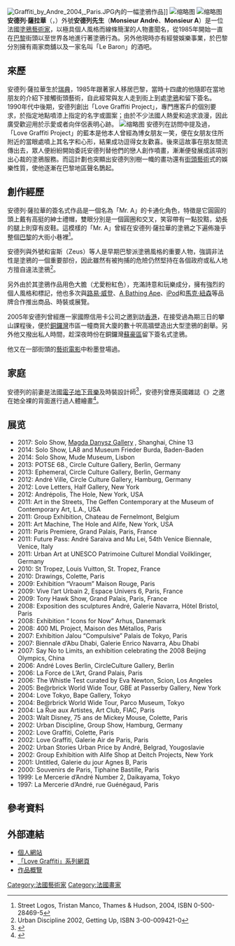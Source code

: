 [[File:Graffiti_by_Andre_2004,_Paris.JPG|thumb]]內的一幅塗鴉作品]]
[[File:André_Saraiva.jpg|缩略图]]
[[File:André_Saraiva,_Untitled_.jpg|缩略图]]
'''安德列·薩拉華'''（{{lang-fr|'''André Saraiva'''}}，{{bd|1971年}}）外號'''安德列先生'''（'''Monsieur André'''、'''Monsieur A'''）是一位法國[[塗鴉藝術|塗鴉藝術家]]，以極具個人風格而線條簡潔的人物畫聞名，從1985年開始一直在[[巴黎|巴黎]]街頭以至世界各地進行著塗鴉行為。另外他現時亦有經營娛樂事業，於巴黎分別擁有兩家商舖以及一家名叫「Le Baron」的酒吧。 

== 來歷 ==
安德列·薩拉華生於[[瑞典|瑞典]]，1985年跟著家人移居巴黎，當時十四歲的他隨即在當地朋友的介紹下接觸街頭藝術，自此經常與友人走到街上到處[[塗鴉|塗鴉]]和留下簽名。1990年代中後期，安德列創出「Love Graffiti Project」，專門應客戶的個別要求，於指定地點噴漆上指定的名字或圖案；由於不少法國人熱愛和追求浪漫，因此廣受歡迎用於示愛或者向伴侶表明心跡。
[[File:Pink_André.jpg|缩略图]]
安德列在訪問中提及過，「Love Graffiti Project」的藍本是他本人曾經為博女朋友一笑，便在女朋友住所附近的當眼處噴上其名字和心形，結果成功逗得女友歡喜。後來這故事在朋友間流傳出去，眾人便紛紛開始委託安德列替他們的戀人創作噴畫，漸漸便發展成該項別出心裁的塗鴉服務。而這計劃也突顯出安德列別樹一幟的畫功還有[[街頭藝術|街頭藝術]]式的娛樂性質，使他逐漸在巴黎地區聲名鵲起。

== 創作經歷 ==
安德列·薩拉華的簽名式作品是一個名為「Mr. A」的卡通化角色，特徵是它圓圓的頭上戴有高挺的紳士禮帽，雙眼分別是一個圓圈和交叉，笑容帶有一點狡黠，幼長的腿上則穿有皮鞋。這模樣的「Mr. A」曾經在安德列·薩拉華的塗鴉之下遍佈幾乎整個[[巴黎|巴黎]]的大街小巷裡<ref>Street Logos, Tristan Manco, Thames & Hudson, 2004, ISBN 0-500-28469-5</ref>。

安德列與外號{{le|侵略者 (藝術家)|Invader (artist)|侵略者}}和宙斯（Zeus）等人是早期巴黎派塗鴉風格的重要人物，強調非法性是塗鴉的一個重要部份，因此雖然有被拘捕的危險仍然堅持在各個政府或私人地方擅自違法塗鴉<ref>Urban Discipline 2002, Getting Up, ISBN 3-00-009421-0</ref>。

另外由於其塗鴉作品用色大膽（尤愛粉紅色），充滿詩意和玩樂成分，擁有強烈的個人風格和標記，他也多次與[[路易·威登|路易·威登]]、[[A_Bathing_Ape|A Bathing Ape]]、[[iPod|iPod]]和[[馬克·紐森|馬克·紐森]]等品牌合作推出商品、時裝或展覽。

2005年安德列曾經應一家國際信用卡公司之邀到訪[[香港|香港]]，在接受過為期三日的攀山課程後，便於[[銅鑼灣|銅鑼灣]]市區一幢商貿大廈的數十呎高牆壁造出大型塗鴉的創舉。另外他又撥出私人時間，趁深夜時份在銅鑼灣[[蘇豪區|蘇豪區]]留下簽名式塗鴉。

他又在一部街頭的[[藝術電影|藝術電影]]中粉墨登場過。

== 家庭 ==
安德列的前妻是法國[[電子音樂|電子]][[地下音樂|地下音樂]]及時裝設計師{{le|Uffie|Uffie}}<ref>{{cite web|url=http://www.pedestrian.tv/pop-culture/features/uffie-engaged-to-monsieur-andre-the-whole-story/204.htm|title=Uffie Engaged to Monsieur Andre - The Whole Story|access-date=2010-12-27|archive-date=2016-08-08|archive-url=https://web.archive.org/web/20160808030105/http://www.pedestrian.tv/pop-culture/features/uffie-engaged-to-monsieur-andre-the-whole-story/204.htm|dead-url=no}}</ref>，安德列曾應英國雜誌《{{le|i-D|i-D}}》之邀在她全裸的背面進行過人體繪畫<ref>{{cite web|url=http://thisislavie.com/artdesign/uffie-gets-painted-by-parisian-graffiti-artist-andre|title=Uffie Gets Painted by Parisian Graffiti Artist Andre|access-date=2010-12-28|archive-date=2016-03-06|archive-url=https://web.archive.org/web/20160306143544/http://thisislavie.com/artdesign/uffie-gets-painted-by-parisian-graffiti-artist-andre|dead-url=no}}</ref>。

== 展览 ==
* 2017: Solo Show, [http://archive.wikiwix.com/cache/20171123045944/http://magdagallery.com/fr/ Magda Danysz Gallery]<small> </small>, Shanghai, Chine 13
* 2014: Solo Show, LA8 and Museum Frieder Burda, Baden-Baden
* 2014: Solo Show, Mude Museum, Lisbon
* 2013: POTSE 68., Circle Culture Gallery, Berlin, Germany
* 2013: Ephemeral, Circle Culture Gallery, Berlin, Germany
* 2012: André Ville, Circle Culture Gallery, Hamburg, Germany
* 2012: Love Letters, Half Gallery, New York
* 2012: Andrépolis, The Hole, New York, USA
* 2011: Art in the Streets, The Geffen Contemporary at the Museum of Contemporary Art, L.A., USA
* 2011: Group Exhibition, Chateau de Fernelmont, Belgium
* 2011: Art Machine, The Hole and Alife, New York, USA
* 2011: Paris Premiere, Grand Palais, Paris, France
* 2011: Future Pass: André Saraiva and Mu Lei, 54th Venice Biennale, Venice, Italy
* 2011: Urban Art at UNESCO Patrimoine Culturel Mondial Voilklinger, Germany
* 2010: St Tropez, Louis Vuitton, St. Tropez, France
* 2010: Drawings, Colette, Paris
* 2009: Exhibition “Vraoum” Maison Rouge, Paris
* 2009: Vive l’art Urbain 2, Espace Univers 6, Paris, France
* 2009: Tony Hawk Show, Grand Palais, Paris, France
* 2008: Exposition des sculptures André, Galerie Navarra, Hôtel Bristol, Paris
* 2008: Exhibition “ Icons for Now” Arhus, Danemark
* 2008: 400 ML Project, Maison des Métallos, Paris
* 2007: Exhibition Jalou “Compulsive” Palais de Tokyo, Paris
* 2007: Biennale d’Abu Dhabi, Galerie Enrico Navarra, Abu Dhabi
* 2007: Say No to Limits, an exhibition celebrating the 2008 Beijing Olympics, China
* 2006: André Loves Berlin, CircleCulture Gallery, Berlin
* 2006: La Force de L’Art, Grand Palais, Paris
* 2006: The Whistle Test curated by Eva Newton, Scion, Los Angeles
* 2005: Be@rbrick World Wide Tour, GBE at Passerby Gallery, New York
* 2004: Love Tokyo, Bape Gallery, Tokyo
* 2004: Be@rbrick World Wide Tour, Parco Museum, Tokyo
* 2004: La Rue aux Artistes, Art Club, FIAC, Paris
* 2003: Walt Disney, 75 ans de Mickey Mouse, Colette, Paris
* 2002: Urban Discipline, Group Show, Hamburg, Germany
* 2002: Love Graffiti, Colette, Paris
* 2002: Love Graffiti, Galerie Air de Paris, Paris
* 2002: Urban Stories Urban Price by André, Belgrad, Yougoslavie
* 2002: Group Exhibition with Alife Shop at Deitch Projects, New York
* 2001: Untitled, Galerie du jour Agnes B, Paris
* 2000: Souvenirs de Paris, Tiphaine Bastille, Paris
* 1999: Le Mercerie d’André Number 2, Daikayama, Tokyo
* 1997: La Mercerie d’André, rue Guénégaud, Paris

== 參考資料 ==
{{reflist}}

==外部連結==
*[https://web.archive.org/web/20200313173349/http://www.monsieura.com/ 個人網站]
*[http://www.lovegraffiti.com 「Love Graffiti」系列網頁] {{Wayback|url=http://www.lovegraffiti.com/ |date=20201127021806 }}
*[http://www.ekosystem.org/tag/andre 作品概覽] {{Wayback|url=http://www.ekosystem.org/tag/andre |date=20210117035826 }}

{{Authority control}}
{{DEFAULTSORT:Saraiva, Andre}}
[[Category:法國藝術家|Category:法國藝術家]]
[[Category:法國畫家|Category:法國畫家]]
